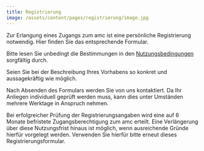 ```yaml
---
title: Registrierung
image: /assets/content/pages/registrierung/image.jpg
---
```

Zur Erlangung eines Zugangs zum amc ist eine persönliche Registrierung notwendig. Hier finden Sie das entsprechende Formular.

Bitte lesen Sie unbedingt die Bestimmungen in den [Nutzungsbedingungen](/nutzungsbedingungen/) sorgfältig durch.

Seien Sie bei der Beschreibung Ihres Vorhabens so konkret und aussagekräftig wie möglich.

Nach Absenden des Formulars werden Sie von uns kontaktiert. Da Ihr Anliegen individuell geprüft werden muss, kann dies unter Umständen mehrere Werktage in Anspruch nehmen.

Bei erfolgreicher Prüfung der Registrierungsangaben wird eine auf 6 Monate befristete Zugangsberechtigung zum amc erteilt. Eine Verlängerung über diese Nutzungsfrist hinaus ist möglich, wenn ausreichende Gründe hierfür vorgelegt werden. Verwenden Sie hierfür bitte erneut dieses Registrierungsformular.
